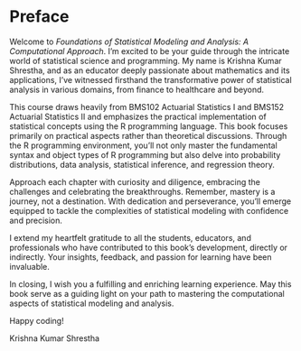 # Preface {.unnumbered}

Welcome to *Foundations of Statistical Modeling and Analysis: A Computational Approach*. I'm excited to be your guide through the intricate world of statistical science and programming. My name is Krishna Kumar Shrestha, and as an educator deeply passionate about mathematics and its applications, I've witnessed firsthand the transformative power of statistical analysis in various domains, from finance to healthcare and beyond.

This course draws heavily from BMS102 Actuarial Statistics I and BMS152 Actuarial Statistics II and emphasizes the practical implementation of statistical concepts using the R programming language. This book focuses primarily on practical aspects rather than theoretical discussions. Through the R programming environment, you'll not only master the fundamental syntax and object types of R programming but also delve into probability distributions, data analysis, statistical inference, and regression theory.

Approach each chapter with curiosity and diligence, embracing the challenges and celebrating the breakthroughs. Remember, mastery is a journey, not a destination. With dedication and perseverance, you'll emerge equipped to tackle the complexities of statistical modeling with confidence and precision.

I extend my heartfelt gratitude to all the students, educators, and professionals who have contributed to this book's development, directly or indirectly. Your insights, feedback, and passion for learning have been invaluable.

In closing, I wish you a fulfilling and enriching learning experience. May this book serve as a guiding light on your path to mastering the computational aspects of statistical modeling and analysis.

Happy coding!

Krishna Kumar Shrestha
